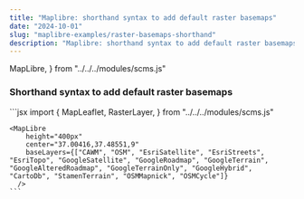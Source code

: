 ```yaml
---
title: "Maplibre: shorthand syntax to add default raster basemaps"
date: "2024-10-01"
slug: "maplibre-examples/raster-basemaps-shorthand"
description: "Maplibre: shorthand syntax to add default raster basemaps"
---
```


  MapLibre,
} from "../../../modules/scms.js"


### Shorthand syntax to add default raster basemaps

<div className="row mt-3 mb-5 border-top border-bottom py-3">
  <div className="col-6">
    <MapLibre 
        height="400px" 
        center="37.00416,37.48551,9"
        baseLayers={["CAWM", "OSM", "EsriSatellite", "EsriStreets", "EsriTopo", "GoogleSatellite", "GoogleRoadmap", "GoogleTerrain", "GoogleAlteredRoadmap", "GoogleTerrainOnly", "GoogleHybrid", "CartoDb", "StamenTerrain", "OSMMapnick", "OSMCycle"]}
      />
  </div>
  <div className="col-6">
    ```jsx
    import {
      MapLeaflet,
      RasterLayer,
    } from "../../../modules/scms.js"

    <MapLibre 
        height="400px" 
        center="37.00416,37.48551,9"
        baseLayers={["CAWM", "OSM", "EsriSatellite", "EsriStreets", "EsriTopo", "GoogleSatellite", "GoogleRoadmap", "GoogleTerrain", "GoogleAlteredRoadmap", "GoogleTerrainOnly", "GoogleHybrid", "CartoDb", "StamenTerrain", "OSMMapnick", "OSMCycle"]}
      />
    ```
  </div>
</div>